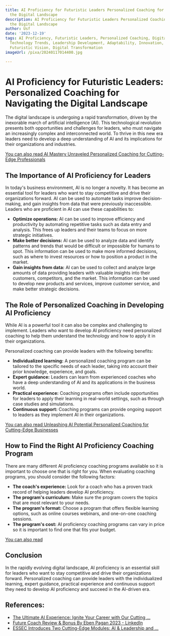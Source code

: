 ```yaml
---
title: AI Proficiency for Futuristic Leaders Personalized Coaching for Navigating
  the Digital Landscape
description: AI Proficiency for Futuristic Leaders Personalized Coaching for Navigating
  the Digital Landscape
author: Usf
date: '2023-12-19'
tags: AI Proficiency, Futuristic Leaders, Personalized Coaching, Digital Landscape,
  Technology Trends, Leadership Development, Adaptability, Innovation, Growth Mindset,
  Futuristic Vision, Digital Transformation
imageUrl: /pixa/20240117014400.jpg

---
```

#  AI Proficiency for Futuristic  Leaders:  Personalized Coaching for Navigating the Digital Landscape

The digital  landscape  is undergoing a rapid transformation, driven by the inexorable march of artificial intelligence (AI). This technological revolution presents both opportunities and  challenges for leaders, who must navigate an increasingly complex and interconnected world.  To thrive in this new  era leaders  need to develop a deep understanding of AI and its implications for their organizations and industries.

[You can  also read AI Mastery Unraveled Personalized Coaching for Cutting-Edge Professionals](AI%20Mastery%20Unraveled%20Personalized%20Coaching%20for%20Cutting-Edge%20Professionals)


## The Importance of AI Proficiency for Leaders

In today's business environment, AI is no longer a  novelty. It has become an essential tool for leaders  who want to  stay competitive and drive their organizations forward. AI can be used to automate tasks improve decision-making, and gain insights from  data that were previously inaccessible. Leaders who  are proficient in AI can use these capabilities to:

* **Optimize  operations:** AI  can be used to improve efficiency and productivity by automating repetitive tasks such as data entry and analysis. This frees up leaders and their teams to focus on more strategic initiatives.
* **Make better decisions:** AI can be used to  analyze data  and identify patterns and trends that would be difficult or  impossible for humans to spot. This information can be used to make more informed decisions,  such as where to invest resources  or how to position  a product in the market.
* **Gain insights from data:**  AI can be used  to collect and analyze large amounts of  data providing leaders with valuable insights into their customers, competitors, and the market. This information can be used to develop new products and services, improve customer service, and make better strategic decisions.

## The Role of Personalized Coaching in Developing AI Proficiency

While AI is a powerful tool it can also be complex  and  challenging to implement. Leaders who want to develop AI proficiency need personalized coaching to help them understand the technology and how to apply it in their organizations.

Personalized coaching can provide leaders with the following benefits:

* **Individualized learning:** A personalized coaching program can be tailored to  the specific needs of each leader, taking into account their prior knowledge, experience, and goals.
* **Expert guidance:** Leaders can learn from experienced coaches who have a deep understanding of AI and  its applications  in  the business world.
* **Practical experience:** Coaching programs  often  include  opportunities for leaders to apply their learning in real-world settings, such as  through case studies and simulations.
* **Continuous support:** Coaching programs can  provide ongoing  support to leaders as they implement AI in their organizations.

[You can also read Unleashing  AI Potential Personalized Coaching for Cutting-Edge Businesses](Unleashing%20AI%20Potential%20Personalized%20Coaching%20for%20Cutting-Edge%20Businesses)


##  How to Find the Right AI Proficiency Coaching Program

There are many different AI proficiency coaching programs available so it is important to choose one that is  right for  you. When evaluating coaching programs, you should consider  the following  factors:

* **The coach's experience:** Look for a coach who has  a proven track record of helping leaders develop AI proficiency.
* **The  program's  curriculum:**  Make sure the program covers the topics that  are most  relevant to your needs.
* **The program's  format:** Choose a program that offers flexible learning options, such as online courses webinars, and one-on-one coaching sessions.
*  **The program's cost:** AI proficiency coaching programs can vary in price so it is important to find one that fits your budget.

[You  can also read ]()


## Conclusion

In  the rapidly evolving digital landscape,  AI proficiency is an essential skill for leaders who want to stay competitive and drive  their organizations forward. Personalized  coaching can provide  leaders with the individualized learning, expert guidance, practical experience and continuous support they need to develop AI proficiency and succeed  in  the AI-driven era.

## References:
- [The Ultimate AI Experience: Ignite Your Career with Our Cutting ...](https://medium.com/@neuailabs/the-ultimate-ai-experience-ignite-your-career-with-our-cutting-edge-training-internship-program-d0308b46ad85)
- [Future Coach Review & Bonus By Eben Pagan 2023 - LinkedIn](https://www.linkedin.com/pulse/future-coach-review-bonus-eben-pagan-2023-ai-training-bakeir-b9d4c)
- [ESSEC Introduces Two Cutting-Edge Modules: AI & Leadership and ...](https://executive-education.essec.edu/en/news/essec-introduces-two-cutting-edge-modules-ai-leadership-and-leading-change/)
